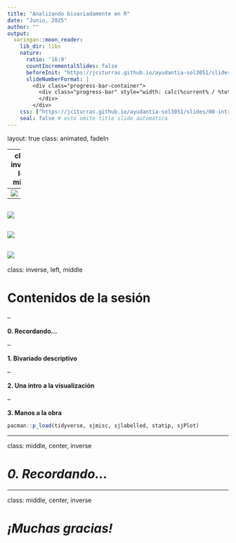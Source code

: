 ```yaml
---
title: "Analizando bivariadamente en R"
date: "Junio, 2025"
author: "" 
output:
  xaringan::moon_reader:
    lib_dir: libs
    nature:
      ratio: '16:9'
      countIncrementalSlides: false
      beforeInit: "https://jciturras.github.io/ayudantia-sol3051/slides/00-intro-r/macros.js"
      slideNumberFormat: |
        <div class="progress-bar-container">
          <div class="progress-bar" style="width: calc(%current% / %total% * 100%);">
          </div>
        </div>
    css: ["https://jciturras.github.io/ayudantia-sol3051/slides/00-intro-r/xaringan-coes.css","https://cdnjs.cloudflare.com/ajax/libs/animate.css/3.7.0/animate.min.css"]
    seal: false # esto omite title slide automática  
---
```

layout: true
class: animated, fadeIn

---
class: inverse, left, middle

# _Analizando bivariadamente en R 🔎X↔️Y_


Martín Venegas Márquez


***
[Doctorado en Psicología UDP - Seminario Metodológico Disciplinario: Metodologías Cuantitativas - Otoño 2025]()

<br>

#### Junio, 2025

---
![](input/images/Diapositiva1.PNG)
---
![](input/images/Diapositiva2.PNG)
---
![](input/images/Diapositiva3.PNG)
---
![](input/images/Diapositiva4.PNG)
---
class: inverse, left, middle

# Contenidos de la sesión

--

**0. Recordando...**

--

**1. Bivariado descriptivo**

--

**2. Una intro a la visualización**

--

**3. Manos a la obra**

```r
pacman::p_load(tidyverse, sjmisc, sjlabelled, statip, sjPlot)
```

---

class: middle, center, inverse

# _0. Recordando..._

---
class: middle, center, inverse

# _¡Muchas gracias!_